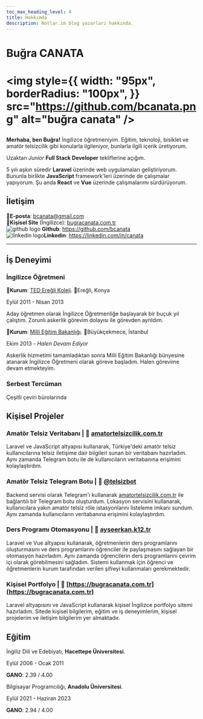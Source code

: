 ```yaml
---
toc_max_heading_level: 4
title: Hakkımda
description: Notlar.im blog yazarları hakkında.
---
```


# Buğra CANATA

<div style={{display:"flex", justifyContent:"space-between", alignItems:"center"}}>
  <h1 className="margin-bottom--none" />

  <img
    style={{
    width: "95px",
    borderRadius: "100px",
    }}
    src="https://github.com/bcanata.png"
    alt="buğra canata"
  />
</div>

<p><strong>Merhaba, ben Buğra!</strong> İngilizce öğretmeniyim. Eğitim, teknoloji, bisiklet ve amatör telsizcilik gibi konularla ilgileniyor, bunlarla ilgili içerik üretiyorum.</p>

Uzaktan *Junior* **Full Stack Developer** tekliflerine açığım.

5 yılı aşkın süredir **Laravel** üzerinde web uygulamaları geliştiriyorum. Bununla birlikte **JavaScript** framework'leri üzerinde de çalışmalar yapıyorum. Şu anda **React** ve **Vue** üzerinde çalışmalarımı sürdürüyorum.

## İletişim

<div className="row">
  <div className="col col--6">
    📧<b>E-posta</b>: <a href="mailto:bcanata@gmail.com">bcanata@gmail.com</a>
  </div>

  <div className="col col--6">
    🔗<b>Kişisel Site</b> (İngilizce): <a href="https://bugracanata.com.tr">bugracanata.com.tr</a>
  </div>

  <div className="col col--6">
    <img src="https://github.githubassets.com/images/modules/logos_page/GitHub-Mark.png" alt="github logo" style={{ width: "25px", height: "25px", display:"inline", verticalAlign:"top" }} />
    <b>Github</b>: <a href="https://github.com/bcanata">https://github.com/bcanata</a>
  </div>

  <div className="col col--6" style={{whiteSpace:"nowrap", textOverflow:"ellipsis", overflow:"hidden"}}>
    <img src="https://cdn-icons-png.flaticon.com/512/174/174857.png" alt="linkedin logo" style={{ width: "20px", height: "20px", display:"inline", verticalAlign:"sub", paddingLeft:"0.1rem",paddingBottom:"0.05rem", paddingTop:"0.1rem" , marginRight:"0.2rem" }} /><b>Linkedin</b>: <a href="https://linkedin.com/in/canata">https://linkedin.com/in/canata</a>
  </div>
</div>

***

## İş Deneyimi

### İngilizce Öğretmeni

🏢**Kurum**: [TED Ereğli Koleji](https://ted.org.tr). 📍Ereğli, Konya

Eylül 2011 - Nisan 2013

Aday öğretmen olarak İngilizce Öğretmenliğe başlayarak bir buçuk yıl çalıştım. Zorunlı askerlik görevim dolayısı ile görevden ayrıldım.

🏢**Kurum**: [Milli Eğitim Bakanlığı](https://meb.gov.tr/). 📍Büyükçekmece, İstanbul

Ekim 2013 - *Halen Devam Ediyor*

Askerlik hizmetimi tamamladıktan sonra Milli Eğitim Bakanlığı bünyesine atanarak İngilizce Öğretmeni olarak göreve başladım. Halen görevime devam etmekteyim.

### Serbest Tercüman

Çeşitli çeviri bürolarında

## Kişisel Projeler

### Amatör Telsiz Veritabanı | 🔗 [amatortelsizcilik.com.tr](https://amatortelsizcilik.com.tr)

Laravel ve JavaScript altyapısı kullanarak, Türkiye'deki amatör telsiz kullanıcılarına telsiz iletişime dair bilgileri sunan bir veritabanı hazırladım. Aynı zamanda Telegram botu ile de kullanıcıların veritabanına erişimini kolaylaştırdım.

### Amatör Telsiz Telegram Botu | 🔗 [@telsizbot](https://t.me/telsizbot)

Backend servisi olarak Telegram'ı kullanarak [amatortelsizcilik.com.tr](https://amatortelsizcilik.com.tr) ile bağlantılı bir Telegram botu oluşturdum. Lokasyon servisini kullanarak, kullanıcılara yakın amatör telsiz röle istasyonlarını listeleme imkanı sundum. Aynı zamanda kullanıcıların veritabanına erişimini kolaylaştırdım.

### Ders Programı Otomasyonu | 🔗 [ayseerkan.k12.tr](https://ayseerkan.k12.tr)

Laravel ve Vue altyapısı kullanarak, öğretmenlerin ders programlarını oluşturmasını ve ders programlarını öğrenciler ile paylaşmasını sağlayan bir otomasyon hazırladım. Aynı zamanda öğrencilerin ders programlarını çevrim içi olarak görebilmesini sağladım. Sistemi kullanmak için öğrenci ve öğretmenlerin kurum tarafından verilen şifreyi kullanmaları gerekmektedir.

### Kişisel Portfolyo | 🔗 [https://bugracanata.com.tr](https://bugracanata.com.tr)

Laravel altyapısını ve JavaScript kullanarak kişisel İngilizce portfolyo sitemi hazırladım. Sitede kişisel bilgilerim, eğitim ve iş deneyimlerim, kişisel projelerim ve iletişim bilgilerim yer almaktadır.

## Eğitim

İngiliz Dili ve Edebiyatı, **Hacettepe Üniversitesi**.

Eylül 2006 - Ocak 2011

**GANO**: 2.39 / 4.00

Bilgisayar Programcılığı, **Anadolu Üniversitesi**.

Eylül 2021 - Haziran 2023

**GANO**: 2.94 / 4.00
